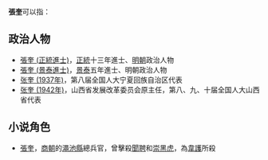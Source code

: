 '''張奎'''可以指：
== 政治人物 ==
* [[張奎_(正統進士)|張奎 (正統進士)]]，[[正統_(年號)|正統]]十三年進士、[[明朝|明朝]]政治人物
* [[張奎_(景泰進士)|張奎 (景泰進士)]]，[[景泰_(年號)|景泰]]五年進士、明朝政治人物
* [[张奎_(1937年)|张奎 (1937年)]]，第八届全国人大宁夏回族自治区代表
* [[张奎_(1942年)|张奎 (1942年)]]，山西省发展改革委员会原主任，第八、九、十届全国人大山西省代表

== 小说角色 ==
* [[封神演義角色列表#張奎|張奎]]，[[商朝|商朝]]的[[澠池縣|澠池縣]]總兵官，曾擊殺[[封神演義角色列表#聞聘|聞聘]]和[[封神演義角色列表#崇黑虎|崇黑虎]]，為[[封神演義角色列表#韋護|韋護]]所殺

{{disambig|K|cat=二字张姓人名消歧义}}